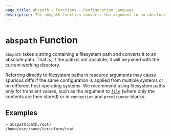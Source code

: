 ```yaml
---
page_title: abspath - Functions - Configuration Language
description: The abspath function converts the argument to an absolute filesystem path.
---
```


# `abspath` Function

`abspath` takes a string containing a filesystem path and converts it
to an absolute path. That is, if the path is not absolute, it will be joined
with the current working directory.

Referring directly to filesystem paths in resource arguments may cause
spurious diffs if the same configuration is applied from multiple systems or on
different host operating systems. We recommend using filesystem paths only
for transient values, such as the argument to [`file`](/language/functions/file) (where
only the contents are then stored) or in `connection` and `provisioner` blocks.

## Examples

```
> abspath(path.root)
/home/user/some/terraform/root
```
